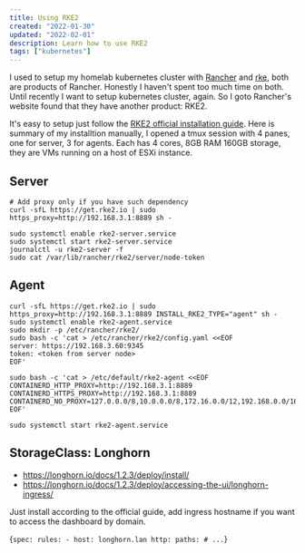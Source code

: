 ```yaml
---
title: Using RKE2
created: "2022-01-30"
updated: "2022-02-01"
description: Learn how to use RKE2
tags: ["kubernetes"]
---
```


I used to setup my homelab kubernetes cluster with [Rancher] and [rke], both are products of Rancher. Honestly I haven't spent too much time on both. Until recently I want to setup kubernetes cluster, again. So I goto Rancher's website found that they have another product: RKE2.

It's easy to setup just follow the [RKE2 official installation guide]. Here is summary of my installtion manually, I opened a tmux session with 4 panes, one for server, 3 for agents. Each has 4 cores, 8GB RAM 160GB storage, they are VMs running on a host of ESXi instance.

## Server


```shell
# Add proxy only if you have such dependency
curl -sfL https://get.rke2.io | sudo https_proxy=http://192.168.3.1:8889 sh -

sudo systemctl enable rke2-server.service
sudo systemctl start rke2-server.service
journalctl -u rke2-server -f
sudo cat /var/lib/rancher/rke2/server/node-token
```

## Agent


```shell
curl -sfL https://get.rke2.io | sudo https_proxy=http://192.168.3.1:8889 INSTALL_RKE2_TYPE="agent" sh -
sudo systemctl enable rke2-agent.service
sudo mkdir -p /etc/rancher/rke2/
sudo bash -c 'cat > /etc/rancher/rke2/config.yaml <<EOF
server: https://192.168.3.60:9345
token: <token from server node>
EOF'

sudo bash -c 'cat > /etc/default/rke2-agent <<EOF
CONTAINERD_HTTP_PROXY=http://192.168.3.1:8889
CONTAINERD_HTTPS_PROXY=http://192.168.3.1:8889
CONTAINERD_NO_PROXY=127.0.0.0/8,10.0.0.0/8,172.16.0.0/12,192.168.0.0/16,.svc,.cluster.local
EOF'

sudo systemctl start rke2-agent.service
```

[rancher]: https://rancher.com
[rke]: https://rancher.com/rke
[RKE2 official installation guide]: https://docs.rke2.io/install/quickstart/

## StorageClass: Longhorn

- https://longhorn.io/docs/1.2.3/deploy/install/
- https://longhorn.io/docs/1.2.3/deploy/accessing-the-ui/longhorn-ingress/

Just install according to the official guide, add ingress hostname if you want to access the dashboard by domain.

<SyntaxHighlighter language="shell">{`
spec:
  rules:
    - host: longhorn.lan
      http:
        paths:
          # ...
`}</SyntaxHighlighter>
